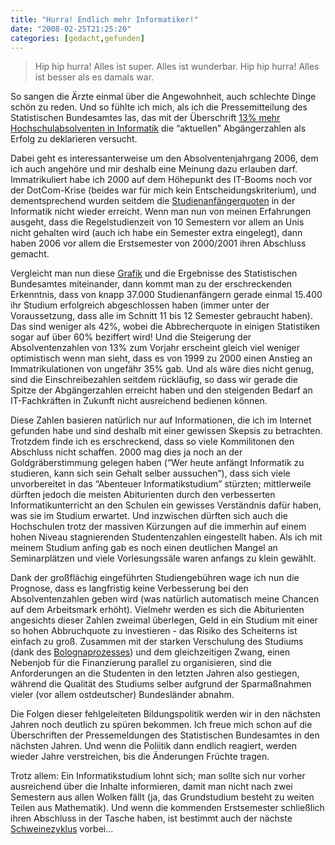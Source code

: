 ```yaml
---
title: "Hurra! Endlich mehr Informatiker!"
date: "2008-02-25T21:25:20"
categories: [gedacht,gefunden]
---
```


> Hip hip hurra! Alles ist super. Alles ist wunderbar. Hip hip hurra! Alles ist besser als es damals war.

So sangen die Ärzte einmal über die Angewohnheit, auch schlechte Dinge schön zu reden. Und so fühlte ich mich, als ich die Pressemitteilung des Statistischen Bundesamtes las, das mit der Überschrift [13% mehr Hochschulabsolventen in Informatik](http://www.destatis.de/jetspeed/portal/cms/Sites/destatis/Internet/DE/Presse/pm/2008/02/PD08__072__213,templateId=renderPrint.psml) die "aktuellen" Abgängerzahlen als Erfolg zu deklarieren versucht.

Dabei geht es interessanterweise um den Absolventenjahrgang 2006, dem ich auch angehöre und mir deshalb eine Meinung dazu erlauben darf. Immatrikuliert habe ich 2000 auf dem Höhepunkt des IT-Booms noch vor der DotCom-Krise (beides war für mich kein Entscheidungskriterium), und dementsprechend wurden seitdem die [Studienanfängerquoten](http://www.cio.de/_misc/img/detail.cfm?fk=847387&pk=669491) in der Informatik nicht wieder erreicht. Wenn man nun von meinen Erfahrungen ausgeht, dass die Regelstudienzeit von 10 Semestern vor allem an Unis nicht gehalten wird (auch ich habe ein Semester extra eingelegt), dann haben 2006 vor allem die Erstsemester von 2000/2001 ihren Abschluss gemacht.

Vergleicht man nun diese [Grafik](http://www.smart-girls.info/layout/set/print/(image)/11020) und die Ergebnisse des Statistischen Bundesamtes miteinander, dann kommt man zu der erschreckenden Erkenntnis, dass von knapp 37.000 Studienanfängern gerade einmal 15.400 ihr Studium erfolgreich abgeschlossen haben (immer unter der Voraussetzung, dass alle im Schnitt 11 bis 12 Semester gebraucht haben). Das sind weniger als 42%, wobei die Abbrecherquote in einigen Statistiken sogar auf über 60% beziffert wird! Und die Steigerung der Absolventenzahlen von 13% zum Vorjahr erscheint gleich viel weniger optimistisch wenn man sieht, dass es von 1999 zu 2000 einen Anstieg an Immatrikulationen von ungefähr 35% gab. Und als wäre dies nicht genug, sind die Einschreibezahlen seitdem rückläufig, so dass wir gerade die Spitze der Abgängerzahlen erreicht haben und den steigenden Bedarf an IT-Fachkräften in Zukunft nicht ausreichend bedienen können.

Diese Zahlen basieren natürlich nur auf Informationen, die ich im Internet gefunden habe und sind deshalb mit einer gewissen Skepsis zu betrachten. Trotzdem finde ich es erschreckend, dass so viele Kommilitonen den Abschluss nicht schaffen. 2000 mag dies ja noch an der Goldgräberstimmung gelegen haben ("Wer heute anfängt Informatik zu studieren, kann sich sein Gehalt selber aussuchen"), dass sich viele unvorbereitet in das "Abenteuer Informatikstudium" stürzten; mittlerweile dürften jedoch die meisten Abiturienten durch den verbesserten Informatikunterricht an den Schulen ein gewisses Verständnis dafür haben, was sie im Studium erwartet. Und inzwischen dürften sich auch die Hochschulen trotz der massiven Kürzungen auf die immerhin auf einem hohen Niveau stagnierenden Studentenzahlen eingestellt haben. Als ich mit meinem Studium anfing gab es noch einen deutlichen Mangel an Seminarplätzen und viele Vorlesungssäle waren anfangs zu klein gewählt.

Dank der großflächig eingeführten Studiengebühren wage ich nun die Prognose, dass es langfristig keine Verbesserung bei den Absolventenzahlen geben wird (was natürlich automatisch meine Chancen auf dem Arbeitsmark erhöht). Vielmehr werden es sich die Abiturienten angesichts dieser Zahlen zweimal überlegen, Geld in ein Studium mit einer so hohen Abbruchquote zu investieren - das Risiko des Scheiterns ist einfach zu groß. Zusammen mit der starken Verschulung des Studiums (dank des [Bolognaprozesses](http://de.wikipedia.org/wiki/Bologna-Prozess)) und dem gleichzeitigen Zwang, einen Nebenjob für die Finanzierung parallel zu organisieren, sind die Anforderungen an die Studenten in den letzten Jahren also gestiegen, während die Qualität des Studiums selber aufgrund der Sparmaßnahmen vieler (vor allem ostdeutscher) Bundesländer abnahm.

Die Folgen dieser fehlgeleiteten Bildungspolitik werden wir in den nächsten Jahren noch deutlich zu spüren bekommen. Ich freue mich schon auf die Überschriften der Pressemeldungen des Statistischen Bundesamtes in den nächsten Jahren. Und wenn die Poliitik dann endlich reagiert, werden wieder Jahre verstreichen, bis die Änderungen Früchte tragen.

Trotz allem: Ein Informatikstudium lohnt sich; man sollte sich nur vorher ausreichend über die Inhalte informieren, damit man nicht nach zwei Semestern aus allen Wolken fällt (ja, das Grundstudium besteht zu weiten Teilen aus Mathematik). Und wenn die kommenden Erstsemester schließlich ihren Abschluss in der Tasche haben, ist bestimmt auch der nächste [Schweinezyklus](http://de.wikipedia.org/wiki/Schweinezyklus) vorbei...
